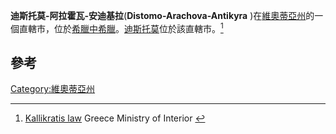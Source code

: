 {{Infobox Greek Dimos
  |name = 迪斯托莫-阿拉霍瓦-安迪基拉
  |name_local = Δίστομο-Αράχοβα-Αντίκυρα
|image_map = 2011 Dimos Distomou-Arachovas.png
  |periph = [[中希臘|中希臘]]
|periphunit         = [[維奧蒂亞州|維奧蒂亞州]]
|pop_municipality   = 8188
|area_municipality  = 292.7
  |population_as_of = 2011
  |elevation =
  |lat_deg = 38
  |lat_min = 26
  |lon_deg = 22
  |lon_min = 40
  |postal_code =
  |area_code =
  |licence =
  |mayor = Ioannis Patsantaras
  |website = http://www.daa.gov.gr/
 |image_skyline      = Dimos DistomouArachovasAntikyras Topo.png
 |caption_skyline    =
 |party              =
 |since              = 2011
}}

'''迪斯托莫-阿拉霍瓦-安迪基拉'''('''Distomo-Arachova-Antikyra''' {{lang-el|Δίστομο-Αράχοβα-Αντίκυρα}})在[[維奧蒂亞州|維奧蒂亞州]]的一個直轄市，位於[[希臘|希臘]][[中希臘|中希臘]]。[[迪斯托莫|迪斯托莫]]位於該直轄市。<ref name=Kallikratis>[http://www.kedke.gr/uploads2010/FEKB129211082010_kallikratis.pdf Kallikratis law] {{Wayback|url=http://www.kedke.gr/uploads2010/FEKB129211082010_kallikratis.pdf |date=20170427081550 }} Greece Ministry of Interior {{el icon}}</ref>

==參考==
<references/>

[[Category:維奧蒂亞州|Category:維奧蒂亞州]]